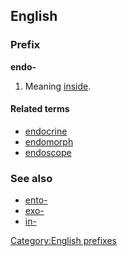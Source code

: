 ==English==
===Prefix===
'''endo-'''

#Meaning [[inside]].

====Related terms====
*[[endocrine]]
*[[endomorph]]
*[[endoscope]]

===See also===
*[[ento-]]
*[[exo-]]
*[[in-]]

[[Category:English prefixes]]